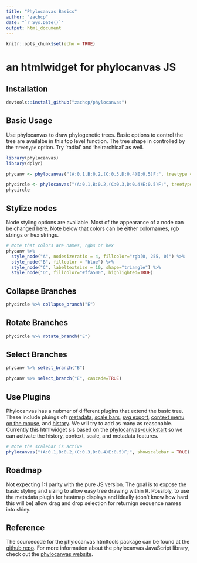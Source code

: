 ```yaml
---
title: "Phylocanvas Basics"
author: "zachcp"
date: "`r Sys.Date()`"
output: html_document
---
```


```r
knitr::opts_chunk$set(echo = TRUE)
```

# an htmlwidget for phylocanvas JS 

## Installation

```r
devtools::install_github("zachcp/phylocanvas")
```

## Basic Usage

Use phylocanvas to draw phylogenetic trees. Basic options to control the tree are availalbe in this top level function. The tree shape in controlled by the `treetype` option. Try 'radial' and 'heirarchical' as well.

```r
library(phylocanvas)
library(dplyr)

phycanv <- phylocanvas("(A:0.1,B:0.2,(C:0.3,D:0.4)E:0.5)F;", treetype = "rectangular", alignlabels = T)
```

```r
phycircle <- phylocanvas("(A:0.1,B:0.2,(C:0.3,D:0.4)E:0.5)F;", treetype = "circular", nodesize = 30, linewidth = 10)
phycircle
```

## Stylize nodes

Node styling options are available. Most of the appearance of a node can be changed here. Note below that colors can be either colornames, rgb strings or hex strings.

```r
# Note that colors are names, rgbs or hex
phycanv %>%
  style_node("A", nodesizeratio = 4, fillcolor="rgb(0, 255, 0)") %>% 
  style_node("B", fillcolor = "blue") %>%
  style_node("C", labeltextsize = 10, shape="triangle") %>%
  style_node("D", fillcolor="#ffa500", highlighted=TRUE) 
```

## Collapse Branches

```r
phycircle %>% collapse_branch("E")
```

## Rotate Branches

```r
phycircle %>% rotate_branch("E")
```


## Select Branches

```r
phycanv %>% select_branch("B")

phycanv %>% select_branch("E", cascade=TRUE)

```


## Use Plugins

Phylocanvas has a nubmer of different plugins that extend the basic tree. These include pluings ofr [metadata](https://github.com/phylocanvas/phylocanvas-plugin-metadata), [scale bars](https://github.com/phylocanvas/phylocanvas-plugin-scalebar), [svg export](https://github.com/phylocanvas/phylocanvas-plugin-export-svg), [context menu on the mouse](https://github.com/phylocanvas/phylocanvas-plugin-context-menu), and [history](https://github.com/phylocanvas/phylocanvas-plugin-history). We will try to add as many as reasonable. Currently this htmlwidget sis based on the [phylocanvas-quickstart](https://github.com/phylocanvas/phylocanvas-quickstart) so we can activate the history, context, scale, and metadata features.

```r
# Note the scalebar is active
phylocanvas("(A:0.1,B:0.2,(C:0.3,D:0.4)E:0.5)F;", showscalebar = TRUE)
```


## Roadmap
Not expecting 1:1 parity with the pure JS version. The goal is to expose the basic styling and sizing to allow easy tree drawing within R.  Possibly, to use the metadata plugin for heatmap displays
and ideally (don't know how hard this will be) allow drag and drop selection for returnign sequence 
names into shiny.

## Reference
The sourcecode for the phylocanvas htmltools package can be found at the [github repo](https://github.com/zachcp/phylocanvas). For more information about the phylocanvas JavaScript library, check out the [phylocanvas website](http://phylocanvas.org).

